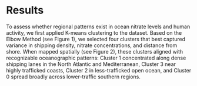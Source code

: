 # Results

To assess whether regional patterns exist in ocean nitrate levels and human activity, we first applied K-means clustering to the dataset. Based on the Elbow Method (see Figure 1), we selected four clusters that best captured variance in shipping density, nitrate concentrations, and distance from shore. When mapped spatially (see Figure 2), these clusters aligned with recognizable oceanographic patterns: Cluster 1 concentrated along dense shipping lanes in the North Atlantic and Mediterranean, Cluster 3 near highly trafficked coasts, Cluster 2 in less-trafficked open ocean, and Cluster 0 spread broadly across lower-traffic southern regions.
